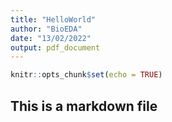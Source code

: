 ```yaml
---
title: "HelloWorld"
author: "BioEDA"
date: "13/02/2022"
output: pdf_document
---
```


```r
knitr::opts_chunk$set(echo = TRUE)
```

## This is a markdown file

